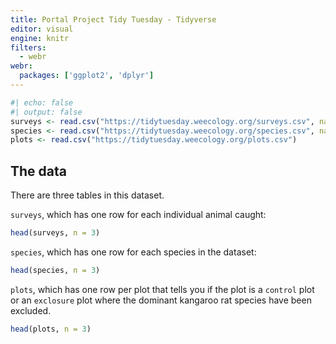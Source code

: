 ```yaml
---
title: Portal Project Tidy Tuesday - Tidyverse
editor: visual
engine: knitr
filters:
  - webr
webr:
  packages: ['ggplot2', 'dplyr']
---
```


<html>
<script type="module">
//=== Load data on load ===
import { WebR } from 'https://webr.r-wasm.org/latest/webr.mjs'; 
globalThis.webR = new WebR(); 
await globalThis.webR.init(); 
globalThis.webRCodeShelter = await new globalThis.webR.Shelter();
let surveys = await globalThis.webR.evalR('read.csv("https://tidytuesday.weecology.org/surveys.csv", na.strings = c(""))')
await webR.objs.globalEnv.bind('surveys', surveys)
let species = await globalThis.webR.evalR('read.csv("https://tidytuesday.weecology.org/species.csv", na.strings = c(""))')
await webR.objs.globalEnv.bind('species', species)
let plots = await globalThis.webR.evalR('read.csv("https://tidytuesday.weecology.org/plots.csv")')
await webR.objs.globalEnv.bind('plots', plots)
</script>
</html>

```r
#| echo: false
#| output: false
surveys <- read.csv("https://tidytuesday.weecology.org/surveys.csv", na.strings = "")
species <- read.csv("https://tidytuesday.weecology.org/species.csv", na.strings = "")
plots <- read.csv("https://tidytuesday.weecology.org/plots.csv")
```

::: {.callout-note collapse="true"}

## The data
There are three tables in this dataset.

`surveys`, which has one row for each individual animal caught:

```r
head(surveys, n = 3)
```

`species`, which has one row for each species in the dataset:

```r
head(species, n = 3)
```

`plots`, which has one row per plot that tells you if the plot is a `control` plot or an `exclosure` plot where the dominant kangaroo rat species have been excluded.

```r
head(plots, n = 3)
```

:::

```webr-r
```